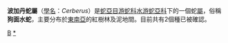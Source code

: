 {{Automatic taxobox
| taxon = Cerberus
| authority = 
| image = Cerberus rynchops.jpg
| image_caption = [[波加丹蛇|波加丹蛇]]（''Cerberus rynchops''）
| subdivision_ranks = 物種
| subdivision = 
''Cerberus microlepis''<br>
[[波加丹蛇|波加丹蛇]]（''Cerberus rynchops''）
}}

'''波加丹蛇屬'''（[[學名|學名]]：''Cerberus''）是[[蛇亞目|蛇亞目]][[游蛇科|游蛇科]][[水游蛇亞科|水游蛇亞科]]下的一個蛇[[屬|屬]]，俗稱'''狗面水蛇'''，主要分布於[[東南亞|東南亞]]的紅樹林及泥地間。目前共有2個種已被確認。

{{Taxonbar|from=Q2703143}}

[[Category:游蛇科|B]]
[[Category:波加丹蛇属|*]]


{{snake-stub}}